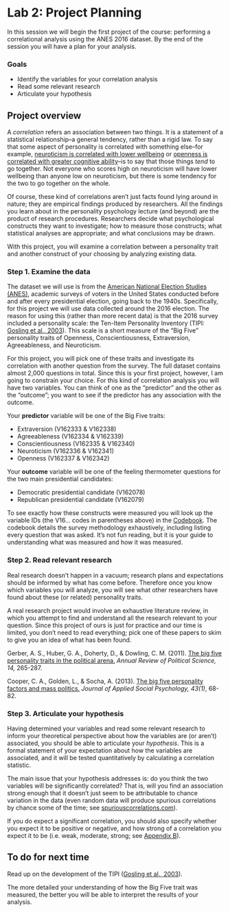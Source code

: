 # Lab 2: Project Planning {.unnumbered}

In this session we will begin the first project of the course: performing a correlational analysis using the ANES 2016 dataset. By the end of the session you will have a plan for your analysis.


### Goals

-   Identify the variables for your correlation analysis
-   Read some relevant research
-   Articulate your hypothesis


## Project overview

A *correlation* refers an association between two things. It is a statement of a statistical relationship--a general tendency, rather than a rigid law. To say that some aspect of personality is correlated with something else--for example, [neuroticism is correlated with lower wellbeing](https://psycnet.apa.org/fulltext/2020-03328-001.html) or [openness is correlated with greater cognitive ability](https://www.pnas.org/doi/10.1073/pnas.2212794120)--is to say that those things *tend* to go together. Not everyone who scores high on neuroticism will have lower wellbeing than anyone low on neuroticism, but there is some tendency for the two to go together on the whole.

Of course, these kind of correlations aren't just facts found lying around in nature; they are empirical findings produced by researchers. All the findings you learn about in the personality psychology lecture (and beyond) are the product of research procedures. Researchers decide what psychological constructs they want to investigate; how to measure those constructs; what statistical analyses are appropriate; and what conclusions may be drawn.

With this project, you will examine a correlation between a personality trait and another construct of your choosing by analyzing existing data.


### Step 1. Examine the data

The dataset we will use is from the [American National Election Studies (ANES)](https://electionstudies.org/), academic surveys of voters in the United States conducted before and after every presidential election, going back to the 1940s. Specifically, for this project we will use data collected around the 2016 election. The reason for using this (rather than more recent data) is that the 2016 survey included a personality scale: the Ten-Item Personality Inventory (TIPI: [Gosling et al., 2003](https://gosling.psy.utexas.edu/wp-content/uploads/2014/09/JRP-03-tipi.pdf)). This scale is a short measure of the "Big Five" personality traits of Openness, Conscientiousness, Extraversion, Agreeableness, and Neuroticism. 

For this project, you will pick one of these traits and investigate its correlation with another question from the survey. The full dataset contains almost 2,000 questions in total. Since this is your first project, however, I am going to constrain your choice. For this kind of correlation analysis you will have two variables. You can think of one as the "predictor" and the other as the "outcome"; you want to see if the predictor has any association with the outcome.

Your __predictor__ variable will be one of the Big Five traits:

- Extraversion (V162333 & V162338)
- Agreeableness (V162334 & V162339)
- Conscientiousness (V162335 & V162340)
- Neuroticism (V162336 & V162341)
- Openness (V162337 & V162342)


Your __outcome__ variable will be one of the feeling thermometer questions for the two main presidential candidates:

- Democratic presidential candidate (V162078)
- Republican presidential candidate (V162079)


To see exactly how these constructs were measured you will look up the variable IDs (the V16... codes in parentheses above) in the [Codebook](https://electionstudies.org/wp-content/uploads/2018/12/anes_timeseries_2016_userguidecodebook.pdf). The codebook details the survey methodology exhaustively, including listing every question that was asked. It's not fun reading, but it is your guide to understanding what was measured and how it was measured.


### Step 2. Read relevant research

Real research doesn't happen in a vacuum; research plans and expectations should be informed by what has come before. Therefore once you know which variables you will analyze, you will see what other researchers have found about these (or related) personality traits.

A real research project would involve an exhaustive literature review, in which you attempt to find and understand all the research relevant to your question. Since this project of ours is just for practice and our time is limited, you don't need to read everything; pick one of these papers to skim to give you an idea of what has been found.

::: {.references}
Gerber, A. S., Huber, G. A., Doherty, D., & Dowling, C. M. (2011). [The big five personality traits in the political arena.](https://www.annualreviews.org/doi/full/10.1146/annurev-polisci-051010-111659) *Annual Review of Political Science, 14,* 265-287.

Cooper, C. A., Golden, L., & Socha, A. (2013). [The big five personality factors and mass politics.](https://onlinelibrary-wiley-com.ezproxy.cul.columbia.edu/doi/full/10.1111/j.1559-1816.2012.00982.x) *Journal of Applied Social Psychology, 43(1)*, 68-82.
:::

### Step 3. Articulate your hypothesis

Having determined your variables and read some relevant research to inform your theoretical perspective about how the variables are (or aren't) associated, you should be able to articulate your *hypothesis*. This is a formal statement of your expectation about how the variables are associated, and it will be tested quantitatively by calculating a correlation statistic.

The main issue that your hypothesis addresses is: do you think the two variables will be significantly correlated? That is, will you find an association strong enough that it doesn't just seem to be attributable to chance variation in the data (even random data will produce spurious correlations by chance some of the time; see [spuriouscorrelations.com](https://spuriouscorrelations.com#stat897f4cbec4629379cd566c68c3f40c5f)).

If you do expect a significant correlation, you should also specify whether you expect it to be positive or negative, and how strong of a correlation you expect it to be (i.e. weak, moderate, strong; see [Appendix B](appendix-correlation.html#sec-cor-effect-size)).


## To do for next time

Read up on the development of the TIPI ([Gosling et al., 2003](https://gosling.psy.utexas.edu/wp-content/uploads/2014/09/JRP-03-tipi.pdf)).

The more detailed your understanding of how the Big Five trait was measured, the better you will be able to interpret the results of your analysis.




